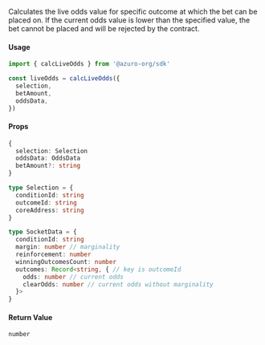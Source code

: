 Calculates the live odds value for specific outcome at which the bet can be placed on. If the current odds value is lower than the specified value, the bet cannot be placed and will be rejected by the contract.

#### Usage

```ts
import { calcLiveOdds } from '@azuro-org/sdk'

const liveOdds = calcLiveOdds({
  selection,
  betAmount,
  oddsData,
})
```

#### Props

```ts
{
  selection: Selection
  oddsData: OddsData
  betAmount?: string
}
```

```ts
type Selection = {
  conditionId: string
  outcomeId: string
  coreAddress: string
}

type SocketData = {
  conditionId: string
  margin: number // marginality
  reinforcement: number
  winningOutcomesCount: number
  outcomes: Record<string, { // key is outcomeId
    odds: number // current odds
    clearOdds: number // current odds without marginality
  }>
}
```

#### Return Value

`number`
